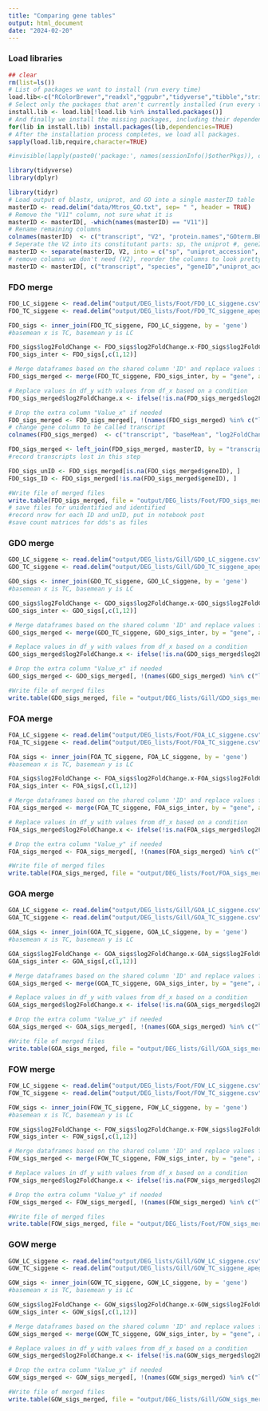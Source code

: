 ```yaml
---
title: "Comparing gene tables"
output: html_document
date: "2024-02-20"
---
```


### Load libraries
```r
## clear
rm(list=ls())
# List of packages we want to install (run every time)
load.lib<-c("RColorBrewer","readxl","ggpubr","tidyverse","tibble","stringr","beepr","gplots")
# Select only the packages that aren't currently installed (run every time)
install.lib <- load.lib[!load.lib %in% installed.packages()]
# And finally we install the missing packages, including their dependency.
for(lib in install.lib) install.packages(lib,dependencies=TRUE)
# After the installation process completes, we load all packages.
sapply(load.lib,require,character=TRUE)

#invisible(lapply(paste0('package:', names(sessionInfo()$otherPkgs)), detach, character.only=TRUE, unload=TRUE))

library(tidyverse)
library(dplyr)
```
```r
library(tidyr)
# Load output of blastx, uniprot, and GO into a single masterID table
masterID <- read.delim("data/Mtros_GO.txt", sep= " ", header = TRUE)
# Remove the "V11" column, not sure what it is
masterID <- masterID[, -which(names(masterID) == "V11")]
# Rename remaining columns
colnames(masterID)  <- c("transcript", "V2", "protein.names","GOterm.BP","GO.IDs")
# Seperate the V2 into its constitutant parts: sp, the uniprot #, geneID, and species
masterID <- separate(masterID, V2, into = c("sp", "uniprot_accession", "geneID", "species"), sep = "[\\|_]")
# remove columns we don't need (V2), reorder the columns to look pretty
masterID <- masterID[, c("transcript", "species", "geneID","uniprot_accession","protein.names","GO.IDs","GOterm.BP")]
```



### FDO merge 
```r
FDO_LC_siggene <- read.delim("output/DEG_lists/Foot/FDO_LC_siggene.csv", sep = " ", header = TRUE)
FDO_TC_siggene <- read.delim("output/DEG_lists/Foot/FDO_TC_siggene_apeglm.csv", sep = " ", header = TRUE)

FDO_sigs <- inner_join(FDO_TC_siggene, FDO_LC_siggene, by = 'gene')
#basemean x is TC, basemean y is LC

FDO_sigs$log2FoldChange <- FDO_sigs$log2FoldChange.x-FDO_sigs$log2FoldChange.y
FDO_sigs_inter <- FDO_sigs[,c(1,12)]

# Merge dataframes based on the shared column 'ID' and replace values from df2 into df1
FDO_sigs_merged <- merge(FDO_TC_siggene, FDO_sigs_inter, by = "gene", all.x = TRUE)

# Replace values in df_y with values from df_x based on a condition
FDO_sigs_merged$log2FoldChange.x <- ifelse(!is.na(FDO_sigs_merged$log2FoldChange.y) , FDO_sigs_merged$log2FoldChange.y, FDO_sigs_merged$log2FoldChange.x)

# Drop the extra column "Value_x" if needed
FDO_sigs_merged <- FDO_sigs_merged[, !(names(FDO_sigs_merged) %in% c("log2FoldChange.y"))]
# change gene column to be called transcript
colnames(FDO_sigs_merged)  <- c("transcript", "baseMean", "log2FoldChange","lfcSE","pvalue", "padj")

FDO_sigs_merged <- left_join(FDO_sigs_merged, masterID, by = "transcript")
#record transcripts lost in this step

FDO_sigs_unID <- FDO_sigs_merged[is.na(FDO_sigs_merged$geneID), ]
FDO_sigs_ID <- FDO_sigs_merged[!is.na(FDO_sigs_merged$geneID), ]

#Write file of merged files
write.table(FDO_sigs_merged, file = "output/DEG_lists/Foot/FDO_sigs_merged.csv", row.names = FALSE)
# save files for unidentified and identified
#record nrow for each ID and unID, put in notebook post
#save count matrices for dds's as files

```

### GDO merge
```r
GDO_LC_siggene <- read.delim("output/DEG_lists/Gill/GDO_LC_siggene.csv", sep = " ", header = TRUE)
GDO_TC_siggene <- read.delim("output/DEG_lists/Gill/GDO_TC_siggene_apeglm.csv", sep = " ", header = TRUE)

GDO_sigs <- inner_join(GDO_TC_siggene, GDO_LC_siggene, by = 'gene')
#basemean x is TC, basemean y is LC

GDO_sigs$log2FoldChange <- GDO_sigs$log2FoldChange.x-GDO_sigs$log2FoldChange.y
GDO_sigs_inter <- GDO_sigs[,c(1,12)]

# Merge dataframes based on the shared column 'ID' and replace values from df2 into df1
GDO_sigs_merged <- merge(GDO_TC_siggene, GDO_sigs_inter, by = "gene", all.x = TRUE)

# Replace values in df_y with values from df_x based on a condition
GDO_sigs_merged$log2FoldChange.x <- ifelse(!is.na(GDO_sigs_merged$log2FoldChange.y) , GDO_sigs_merged$log2FoldChange.y, GDO_sigs_merged$log2FoldChange.x)

# Drop the extra column "Value_x" if needed
GDO_sigs_merged <- GDO_sigs_merged[, !(names(GDO_sigs_merged) %in% c("log2FoldChange.y"))]

#Write file of merged files
write.table(GDO_sigs_merged, file = "output/DEG_lists/Gill/GDO_sigs_merged.csv", row.names = FALSE)


```

### FOA merge
```r
FOA_LC_siggene <- read.delim("output/DEG_lists/Foot/FOA_LC_siggene.csv", sep = " ", header = TRUE)
FOA_TC_siggene <- read.delim("output/DEG_lists/Foot/FOA_TC_siggene.csv", sep = " ", header = TRUE)

FOA_sigs <- inner_join(FOA_TC_siggene, FOA_LC_siggene, by = 'gene')
#basemean x is TC, basemean y is LC

FOA_sigs$log2FoldChange <- FOA_sigs$log2FoldChange.x-FOA_sigs$log2FoldChange.y
FOA_sigs_inter <- FOA_sigs[,c(1,12)]

# Merge dataframes based on the shared column 'ID' and replace values from df2 into df1
FOA_sigs_merged <- merge(FOA_TC_siggene, FOA_sigs_inter, by = "gene", all.x = TRUE)

# Replace values in df_y with values from df_x based on a condition
FOA_sigs_merged$log2FoldChange.x <- ifelse(!is.na(FOA_sigs_merged$log2FoldChange.y) , FOA_sigs_merged$log2FoldChange.y, FOA_sigs_merged$log2FoldChange.x)

# Drop the extra column "Value_y" if needed
FOA_sigs_merged <- FOA_sigs_merged[, !(names(FOA_sigs_merged) %in% c("log2FoldChange.y"))]

#Write file of merged files
write.table(FOA_sigs_merged, file = "output/DEG_lists/Foot/FOA_sigs_merged.csv", row.names = FALSE)

```

### GOA merge

```r
GOA_LC_siggene <- read.delim("output/DEG_lists/Gill/GOA_LC_siggene.csv", sep = " ", header = TRUE)
GOA_TC_siggene <- read.delim("output/DEG_lists/Gill/GOA_TC_siggene.csv", sep = " ", header = TRUE)

GOA_sigs <- inner_join(GOA_TC_siggene, GOA_LC_siggene, by = 'gene')
#basemean x is TC, basemean y is LC

GOA_sigs$log2FoldChange <- GOA_sigs$log2FoldChange.x-GOA_sigs$log2FoldChange.y
GOA_sigs_inter <- GOA_sigs[,c(1,12)]

# Merge dataframes based on the shared column 'ID' and replace values from df2 into df1
GOA_sigs_merged <- merge(GOA_TC_siggene, GOA_sigs_inter, by = "gene", all.x = TRUE)

# Replace values in df_y with values from df_x based on a condition
GOA_sigs_merged$log2FoldChange.x <- ifelse(!is.na(GOA_sigs_merged$log2FoldChange.y) , GOA_sigs_merged$log2FoldChange.y, GOA_sigs_merged$log2FoldChange.x)

# Drop the extra column "Value_y" if needed
GOA_sigs_merged <- GOA_sigs_merged[, !(names(GOA_sigs_merged) %in% c("log2FoldChange.y"))]

#Write file of merged files
write.table(GOA_sigs_merged, file = "output/DEG_lists/Gill/GOA_sigs_merged.csv", row.names = FALSE)

```

### FOW merge
```r
FOW_LC_siggene <- read.delim("output/DEG_lists/Foot/FOW_LC_siggene.csv", sep = " ", header = TRUE)
FOW_TC_siggene <- read.delim("output/DEG_lists/Foot/FOW_TC_siggene.csv", sep = " ", header = TRUE)

FOW_sigs <- inner_join(FOW_TC_siggene, FOW_LC_siggene, by = 'gene')
#basemean x is TC, basemean y is LC

FOW_sigs$log2FoldChange <- FOW_sigs$log2FoldChange.x-FOW_sigs$log2FoldChange.y
FOW_sigs_inter <- FOW_sigs[,c(1,12)]

# Merge dataframes based on the shared column 'ID' and replace values from df2 into df1
FOW_sigs_merged <- merge(FOW_TC_siggene, FOW_sigs_inter, by = "gene", all.x = TRUE)

# Replace values in df_y with values from df_x based on a condition
FOW_sigs_merged$log2FoldChange.x <- ifelse(!is.na(FOW_sigs_merged$log2FoldChange.y) , FOW_sigs_merged$log2FoldChange.y, FOW_sigs_merged$log2FoldChange.x)

# Drop the extra column "Value_y" if needed
FOW_sigs_merged <- FOW_sigs_merged[, !(names(FOW_sigs_merged) %in% c("log2FoldChange.y"))]

#Write file of merged files
write.table(FOW_sigs_merged, file = "output/DEG_lists/Foot/FOW_sigs_merged.csv", row.names = FALSE)

```

### GOW merge

```r
GOW_LC_siggene <- read.delim("output/DEG_lists/Gill/GOW_LC_siggene.csv", sep = " ", header = TRUE)
GOW_TC_siggene <- read.delim("output/DEG_lists/Gill/GOW_TC_siggene_apeglm.csv", sep = " ", header = TRUE)

GOW_sigs <- inner_join(GOW_TC_siggene, GOW_LC_siggene, by = 'gene')
#basemean x is TC, basemean y is LC

GOW_sigs$log2FoldChange <- GOW_sigs$log2FoldChange.x-GOW_sigs$log2FoldChange.y
GOW_sigs_inter <- GOW_sigs[,c(1,12)]

# Merge dataframes based on the shared column 'ID' and replace values from df2 into df1
GOW_sigs_merged <- merge(GOW_TC_siggene, GOW_sigs_inter, by = "gene", all.x = TRUE)

# Replace values in df_y with values from df_x based on a condition
GOW_sigs_merged$log2FoldChange.x <- ifelse(!is.na(GOW_sigs_merged$log2FoldChange.y) , GOW_sigs_merged$log2FoldChange.y, GOW_sigs_merged$log2FoldChange.x)

# Drop the extra column "Value_y" if needed
GOW_sigs_merged <- GOW_sigs_merged[, !(names(GOW_sigs_merged) %in% c("log2FoldChange.y"))]

#Write file of merged files
write.table(GOW_sigs_merged, file = "output/DEG_lists/Gill/GOW_sigs_merged.csv", row.names = FALSE)

```
